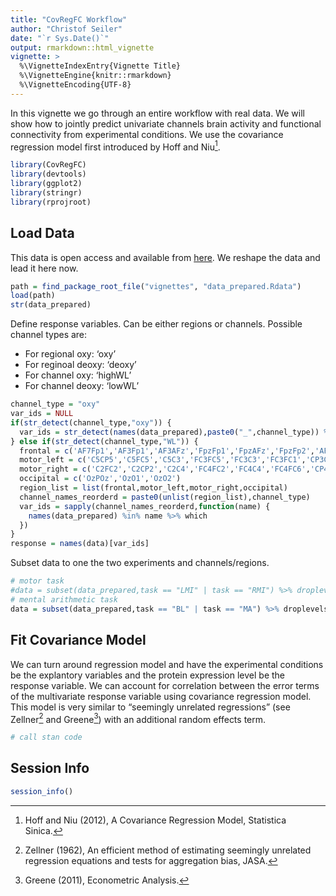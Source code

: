```yaml
---
title: "CovRegFC Workflow"
author: "Christof Seiler"
date: "`r Sys.Date()`"
output: rmarkdown::html_vignette
vignette: >
  %\VignetteIndexEntry{Vignette Title}
  %\VignetteEngine{knitr::rmarkdown}
  %\VignetteEncoding{UTF-8}
---
```


In this vignette we go through an entire workflow with real data. We will show how to jointly predict univariate channels brain activity and functional connectivity from experimental conditions. We use the covariance regression model first introduced by Hoff and Niu^[Hoff and Niu (2012), A Covariance Regression Model, Statistica Sinica.].

```r
library(CovRegFC)
library(devtools)
library(ggplot2)
library(stringr)
library(rprojroot)
```

## Load Data

This data is open access and available from [here](http://doc.ml.tu-berlin.de/hBCI/). We reshape the data and lead it here now.

```r
path = find_package_root_file("vignettes", "data_prepared.Rdata")
load(path)
str(data_prepared)
```

Define response variables. Can be either regions or channels. Possible channel types are:

* For regional oxy: 'oxy'
* For reginoal deoxy: 'deoxy'
* For channel oxy: 'highWL'
* For channel deoxy: 'lowWL'

```r
channel_type = "oxy"
var_ids = NULL
if(str_detect(channel_type,"oxy")) {
  var_ids = str_detect(names(data_prepared),paste0("_",channel_type)) %>% which
} else if(str_detect(channel_type,"WL")) {
  frontal = c('AF7Fp1','AF3Fp1','AF3AFz','FpzFp1','FpzAFz','FpzFp2','AF4AFz','AF4Fp2','AF8Fp2')
  motor_left = c('C5CP5','C5FC5','C5C3','FC3FC5','FC3C3','FC3FC1','CP3CP5','CP3C3','CP3CP1','C1C3','C1FC1','C1CP1')
  motor_right = c('C2FC2','C2CP2','C2C4','FC4FC2','FC4C4','FC4FC6','CP4CP6','CP4CP2','CP4C4','C6CP6','C6C4','C6FC6')
  occipital = c('OzPOz','OzO1','OzO2')
  region_list = list(frontal,motor_left,motor_right,occipital)
  channel_names_reorderd = paste0(unlist(region_list),channel_type)
  var_ids = sapply(channel_names_reorderd,function(name) {
    names(data_prepared) %in% name %>% which
  })
}
response = names(data)[var_ids]
```

Subset data to one the two experiments and channels/regions.

```r
# motor task
#data = subset(data_prepared,task == "LMI" | task == "RMI") %>% droplevels
# mental arithmetic task
data = subset(data_prepared,task == "BL" | task == "MA") %>% droplevels
```

## Fit Covariance Model

We can turn around regression model and have the experimental conditions be the explantory variables and the protein expression level be the response variable. We can account for correlation between the error terms of the multivariate response variable using covariance regression model. This model is very similar to "seemingly unrelated regressions" (see Zellner^[Zellner (1962), An efficient method of estimating seemingly unrelated regression equations and tests for aggregation bias, JASA.] and Greene^[Greene (2011), Econometric Analysis.]) with an additional random effects term.

```r
# call stan code
```

## Session Info

```r
session_info()
```
